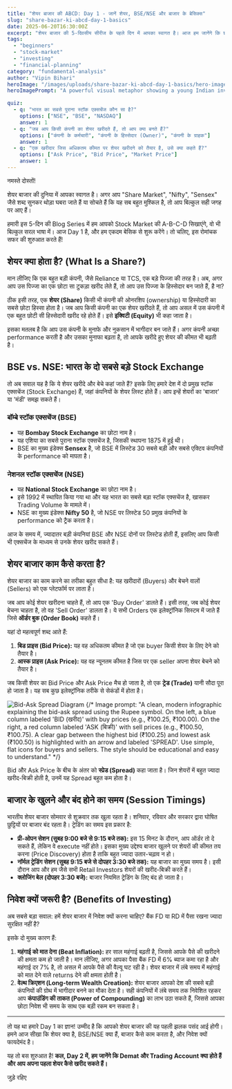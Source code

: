 ```yaml
---
title: "शेयर बाजार की ABCD: Day 1 - जानें शेयर, BSE/NSE और बाजार के बेसिक्स"
slug: "share-bazar-ki-abcd-day-1-basics"
date: 2025-06-20T16:30:00Z
excerpt: "शेयर बाजार की 5-दिवसीय सीरीज के पहले दिन में आपका स्वागत है। आज हम जानेंगे कि शेयर क्या होता है, BSE और NSE में क्या अंतर है, और बाजार कैसे काम करता है।"
tags:
  - "beginners"
  - "stock-market"
  - "investing"
  - "financial-planning"
category: "fundamental-analysis"
author: "Vipin Bihari"
heroImage: "/images/uploads/share-bazar-ki-abcd-day-1-basics/hero-image.jpg"
heroImagePrompt: "A powerful visual metaphor showing a young Indian investor taking their first step onto a path made of a glowing, green upward-trending stock chart. The path begins at the base of a stylized Bombay Stock Exchange building and winds towards a bright, optimistic dawn sky. The atmosphere is hopeful and symbolizes the start of a wealth creation journey in the Indian stock market. Minimal text: 'पहला कदम'."

quiz:
  - q: "भारत का सबसे पुराना स्टॉक एक्सचेंज कौन सा है?"
    options: ["NSE", "BSE", "NASDAQ"]
    answer: 1
  - q: "जब आप किसी कंपनी का शेयर खरीदते हैं, तो आप क्या बनते हैं?"
    options: ["कंपनी के कर्मचारी", "कंपनी के हिस्सेदार (Owner)", "कंपनी के ग्राहक"]
    answer: 1
  - q: "एक खरीदार जिस अधिकतम कीमत पर शेयर खरीदने को तैयार है, उसे क्या कहते हैं?"
    options: ["Ask Price", "Bid Price", "Market Price"]
    answer: 1
---
```


नमस्ते दोस्तों!

शेयर बाजार की दुनिया में आपका स्वागत है। अगर आप "Share Market", "Nifty", "Sensex" जैसे शब्द सुनकर थोड़ा घबरा जाते हैं या सोचते हैं कि यह सब बहुत मुश्किल है, तो आप बिल्कुल सही जगह पर आए हैं।

हमारी इस 5-दिन की Blog Series में हम आपको Stock Market की A-B-C-D सिखाएंगे, वो भी बिल्कुल सरल भाषा में। आज Day 1 है, और हम एकदम बेसिक से शुरू करेंगे। तो चलिए, इस रोमांचक सफर की शुरुआत करते हैं!

## शेयर क्या होता है? (What Is a Share?)

मान लीजिए कि एक बहुत बड़ी कंपनी, जैसे Reliance या TCS, एक बड़े पिज्जा की तरह है। अब, अगर आप उस पिज्जा का एक छोटा सा टुकड़ा खरीद लेते हैं, तो आप उस पिज्जा के हिस्सेदार बन जाते हैं, है ना?

ठीक इसी तरह, एक **शेयर (Share)** किसी भी कंपनी की ओनरशिप (ownership) या हिस्सेदारी का सबसे छोटा हिस्सा होता है। जब आप किसी कंपनी का एक शेयर खरीदते हैं, तो आप असल में उस कंपनी में एक बहुत छोटी सी हिस्सेदारी खरीद रहे होते हैं। इसे **इक्विटी (Equity)** भी कहा जाता है।

इसका मतलब है कि आप उस कंपनी के मुनाफे और नुकसान में भागीदार बन जाते हैं। अगर कंपनी अच्छा performance करती है और उसका मुनाफा बढ़ता है, तो आपके खरीदे हुए शेयर की कीमत भी बढ़ती है।

## BSE vs. NSE: भारत के दो सबसे बड़े Stock Exchange

तो अब सवाल यह है कि ये शेयर खरीदे और बेचे कहां जाते हैं? इसके लिए हमारे देश में दो प्रमुख स्टॉक एक्सचेंज (Stock Exchange) हैं, जहां कंपनियों के शेयर लिस्ट होते हैं। आप इन्हें शेयरों का 'बाजार' या 'मंडी' समझ सकते हैं।

### बॉम्बे स्टॉक एक्सचेंज (BSE)

*   यह **Bombay Stock Exchange** का छोटा नाम है।
*   यह एशिया का सबसे पुराना स्टॉक एक्सचेंज है, जिसकी स्थापना 1875 में हुई थी।
*   BSE का मुख्य इंडेक्स **Sensex** है, जो BSE में लिस्टेड 30 सबसे बड़ी और सबसे एक्टिव कंपनियों के performance को मापता है।

### नेशनल स्टॉक एक्सचेंज (NSE)

*   यह **National Stock Exchange** का छोटा नाम है।
*   इसे 1992 में स्थापित किया गया था और यह भारत का सबसे बड़ा स्टॉक एक्सचेंज है, खासकर Trading Volume के मामले में।
*   NSE का मुख्य इंडेक्स **Nifty 50** है, जो NSE पर लिस्टेड 50 प्रमुख कंपनियों के performance को ट्रैक करता है।

आज के समय में, ज्यादातर बड़ी कंपनियां BSE और NSE दोनों पर लिस्टेड होती हैं, इसलिए आप किसी भी एक्सचेंज के माध्यम से उनके शेयर खरीद सकते हैं।

## शेयर बाजार काम कैसे करता है?

शेयर बाजार का काम करने का तरीका बहुत सीधा है: यह खरीदारों (Buyers) और बेचने वालों (Sellers) को एक प्लेटफॉर्म पर लाता है।

जब आप कोई शेयर खरीदना चाहते हैं, तो आप एक 'Buy Order' डालते हैं। इसी तरह, जब कोई शेयर बेचना चाहता है, तो वह 'Sell Order' डालता है। ये सभी Orders एक इलेक्ट्रॉनिक सिस्टम में जाते हैं जिसे **ऑर्डर बुक (Order Book)** कहते हैं।

यहां दो महत्वपूर्ण शब्द आते हैं:

1.  **बिड प्राइस (Bid Price):** यह वह अधिकतम कीमत है जो एक buyer किसी शेयर के लिए देने को तैयार है।
2.  **आस्क प्राइस (Ask Price):** यह वह न्यूनतम कीमत है जिस पर एक seller अपना शेयर बेचने को तैयार है।

जब किसी शेयर का Bid Price और Ask Price मैच हो जाता है, तो एक **ट्रेड (Trade)** यानी सौदा पूरा हो जाता है। यह सब कुछ इलेक्ट्रॉनिक तरीके से सेकंडों में होता है।

![Bid-Ask Spread Diagram](/images/uploads/share-bazar-ki-abcd-day-1-basics/bid-ask-spread.jpg)
{/* Image prompt: "A clean, modern infographic explaining the bid-ask spread using the Rupee symbol. On the left, a blue column labeled 'BID (खरीद)' with buy prices (e.g., ₹100.25, ₹100.00). On the right, a red column labeled 'ASK (बिक्री)' with sell prices (e.g., ₹100.50, ₹100.75). A clear gap between the highest bid (₹100.25) and lowest ask (₹100.50) is highlighted with an arrow and labeled 'SPREAD'. Use simple, flat icons for buyers and sellers. The style should be educational and easy to understand." */}

Bid और Ask Price के बीच के अंतर को **स्प्रेड (Spread)** कहा जाता है। जिन शेयरों में बहुत ज्यादा खरीद-बिक्री होती है, उनमें यह Spread बहुत कम होता है।

## बाजार के खुलने और बंद होने का समय (Session Timings)

भारतीय शेयर बाजार सोमवार से शुक्रवार तक खुला रहता है। शनिवार, रविवार और सरकार द्वारा घोषित छुट्टियों पर बाजार बंद रहता है। ट्रेडिंग का समय इस प्रकार है:

*   **प्री-ओपन सेशन (सुबह 9:00 बजे से 9:15 बजे तक):** इस 15 मिनट के दौरान, आप ऑर्डर तो दे सकते हैं, लेकिन वे execute नहीं होते। इसका मुख्य उद्देश्य बाजार खुलने पर शेयरों की कीमत तय करना (Price Discovery) होता है ताकि बहुत ज्यादा उतार-चढ़ाव न हो।
*   **नॉर्मल ट्रेडिंग सेशन (सुबह 9:15 बजे से दोपहर 3:30 बजे तक):** यह बाजार का मुख्य समय है। इसी दौरान आप और हम जैसे सभी Retail Investors शेयरों की खरीद-बिक्री करते हैं।
*   **क्लोजिंग बेल (दोपहर 3:30 बजे):** बाजार नियमित ट्रेडिंग के लिए बंद हो जाता है।

## निवेश क्यों जरूरी है? (Benefits of Investing)

अब सबसे बड़ा सवाल: हमें शेयर बाजार में निवेश क्यों करना चाहिए? बैंक FD या RD में पैसा रखना ज्यादा सुरक्षित नहीं है?

इसके दो मुख्य कारण हैं:

1.  **महंगाई को मात देना (Beat Inflation):** हर साल महंगाई बढ़ती है, जिससे आपके पैसे की खरीदने की क्षमता कम हो जाती है। मान लीजिए, अगर आपका पैसा बैंक FD में 6% ब्याज कमा रहा है और महंगाई दर 7% है, तो असल में आपके पैसे की वैल्यू घट रही है। शेयर बाजार में लंबे समय में महंगाई को मात देने वाले returns देने की क्षमता होती है।
2.  **वेल्थ क्रिएशन (Long-term Wealth Creation):** शेयर बाजार आपको देश की सबसे बड़ी कंपनियों की ग्रोथ में भागीदार बनने का मौका देता है। सही कंपनियों में लंबे समय तक निवेशित रहकर आप **कंपाउंडिंग की ताकत (Power of Compounding)** का लाभ उठा सकते हैं, जिससे आपका छोटा निवेश भी समय के साथ एक बड़ी रकम बन सकता है।

---

तो यह था हमारे Day 1 का ज्ञान! उम्मीद है कि आपको शेयर बाजार की यह पहली झलक पसंद आई होगी। हमने आज सीखा कि शेयर क्या है, BSE/NSE क्या हैं, बाजार कैसे काम करता है, और निवेश क्यों फायदेमंद है।

यह तो बस शुरुआत है! **कल, Day 2 में, हम जानेंगे कि Demat और Trading Account क्या होते हैं और आप अपना पहला शेयर कैसे खरीद सकते हैं।**

जुड़े रहिए